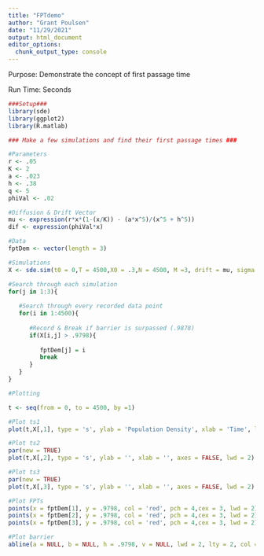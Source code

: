 ```yaml
---
title: "FPTdemo"
author: "Grant Poulsen"
date: "11/29/2021"
output: html_document
editor_options: 
  chunk_output_type: console
---
```


Purpose: Demonstrate the concept of first passage time

Run Time: Seconds

```r

###Setup###
library(sde)
library(ggplot2)
library(R.matlab)
```


```r

### Make a few simulations and find their first passage times ###

#Parameters
r <- .05
K <- 2
a <- .023
h <- .38
q <- 5
phiVal <- .02

#Diffusion & Drift Vector
mu <- expression(r*x*(1-(x/K)) - (a*x^5)/(x^5 + h^5))
dif <- expression(phiVal*x)

#Data
fptDem <- vector(length = 3)

#Simulations
X <- sde.sim(t0 = 0,T = 4500,X0 = .3,N = 4500, M =3, drift = mu, sigma = dif, sigma.x = phiVal)

#Search through each simulation
for(j in 1:3){
   
   #Search through every recorded data point
   for(i in 1:4500){
      
      #Record & Break if barrier is surpassed (.9878)
      if(X[i,j] > .9798){
         
         fptDem[j] = i
         break
      }
   }
}

```


```r

#Plotting

t <- seq(from = 0, to = 4500, by =1)

#Plot ts1
plot(t,X[,1], type = 's', ylab = 'Population Density', xlab = 'Time', lwd = 2, cex.axis = 1.48, cex.lab = 1.48)

#Plot ts2
par(new = TRUE)
plot(t,X[,2], type = 's', ylab = '', xlab = '', axes = FALSE, lwd = 2)

#Plot ts3
par(new = TRUE)
plot(t,X[,3], type = 's', ylab = '', xlab = '', axes = FALSE, lwd = 2)

#Plot FPTs
points(x = fptDem[1], y = .9798, col = 'red', pch = 4,cex = 3, lwd = 2)
points(x = fptDem[2], y = .9798, col = 'red', pch = 4,cex = 3, lwd = 2)
points(x = fptDem[3], y = .9798, col = 'red', pch = 4,cex = 3, lwd = 2)

#Plot barrier
abline(a = NULL, b = NULL, h = .9798, v = NULL, lwd = 2, lty = 2, col = "blue")
```

